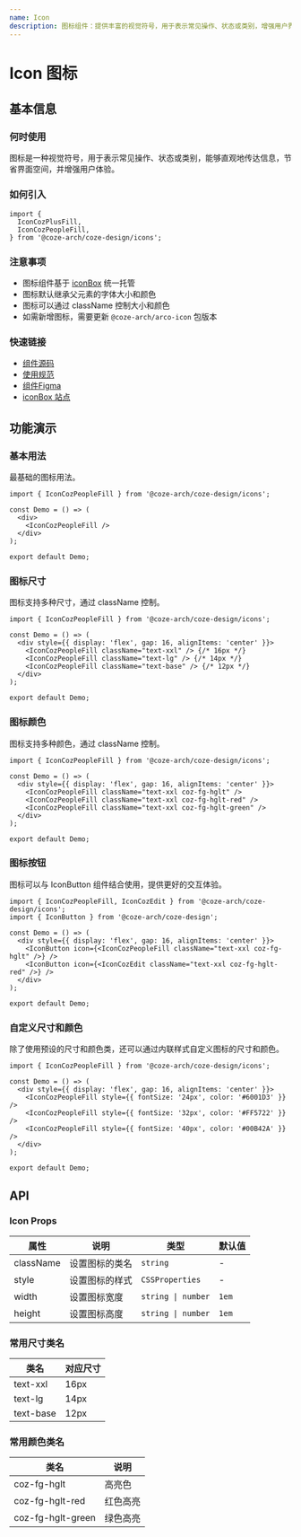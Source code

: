 ```yaml
---
name: Icon
description: 图标组件：提供丰富的视觉符号，用于表示常见操作、状态或类别，增强用户界面的直观性。
---
```


# Icon 图标

## 基本信息

### 何时使用

图标是一种视觉符号，用于表示常见操作、状态或类别，能够直观地传达信息，节省界面空间，并增强用户体验。

### 如何引入

```tsx
import {
  IconCozPlusFill,
  IconCozPeopleFill,
} from '@coze-arch/coze-design/icons';
```

### 注意事项

- 图标组件基于 [iconBox](https://arco.bytedance.net/iconbox/lib/760) 统一托管
- 图标默认继承父元素的字体大小和颜色
- 图标可以通过 className 控制大小和颜色
- 如需新增图标，需要更新 `@coze-arch/arco-icon` 包版本

### 快速链接

- [组件源码](https://code.byted.org/obric/bot-studio-monorepo/tree/master/packages/components/coze-design/src/components/icon)
- [使用规范](https://bytedance.larkoffice.com/wiki/CtEBwuwJuiq73fkXwYHcH6Honvd)
- [组件Figma](https://www.figma.com/design/mbTx00rwR5YumfWuxAXAIH/CDS-2.0?node-id=18-20247&m=dev)
- [iconBox 站点](https://arco.bytedance.net/iconbox/lib/760)

## 功能演示

### 基本用法

最基础的图标用法。

```tsx preview
import { IconCozPeopleFill } from '@coze-arch/coze-design/icons';

const Demo = () => (
  <div>
    <IconCozPeopleFill />
  </div>
);

export default Demo;
```

### 图标尺寸

图标支持多种尺寸，通过 className 控制。

```tsx preview
import { IconCozPeopleFill } from '@coze-arch/coze-design/icons';

const Demo = () => (
  <div style={{ display: 'flex', gap: 16, alignItems: 'center' }}>
    <IconCozPeopleFill className="text-xxl" /> {/* 16px */}
    <IconCozPeopleFill className="text-lg" /> {/* 14px */}
    <IconCozPeopleFill className="text-base" /> {/* 12px */}
  </div>
);

export default Demo;
```

### 图标颜色

图标支持多种颜色，通过 className 控制。

```tsx preview
import { IconCozPeopleFill } from '@coze-arch/coze-design/icons';

const Demo = () => (
  <div style={{ display: 'flex', gap: 16, alignItems: 'center' }}>
    <IconCozPeopleFill className="text-xxl coz-fg-hglt" />
    <IconCozPeopleFill className="text-xxl coz-fg-hglt-red" />
    <IconCozPeopleFill className="text-xxl coz-fg-hglt-green" />
  </div>
);

export default Demo;
```

### 图标按钮

图标可以与 IconButton 组件结合使用，提供更好的交互体验。

```tsx preview
import { IconCozPeopleFill, IconCozEdit } from '@coze-arch/coze-design/icons';
import { IconButton } from '@coze-arch/coze-design';

const Demo = () => (
  <div style={{ display: 'flex', gap: 16, alignItems: 'center' }}>
    <IconButton icon={<IconCozPeopleFill className="text-xxl coz-fg-hglt" />} />
    <IconButton icon={<IconCozEdit className="text-xxl coz-fg-hglt-red" />} />
  </div>
);

export default Demo;
```

### 自定义尺寸和颜色

除了使用预设的尺寸和颜色类，还可以通过内联样式自定义图标的尺寸和颜色。

```tsx preview
import { IconCozPeopleFill } from '@coze-arch/coze-design/icons';

const Demo = () => (
  <div style={{ display: 'flex', gap: 16, alignItems: 'center' }}>
    <IconCozPeopleFill style={{ fontSize: '24px', color: '#6001D3' }} />
    <IconCozPeopleFill style={{ fontSize: '32px', color: '#FF5722' }} />
    <IconCozPeopleFill style={{ fontSize: '40px', color: '#00B42A' }} />
  </div>
);

export default Demo;
```

## API

### Icon Props

| 属性      | 说明           | 类型               | 默认值 |
| --------- | -------------- | ------------------ | ------ |
| className | 设置图标的类名 | `string`           | -      |
| style     | 设置图标的样式 | `CSSProperties`    | -      |
| width     | 设置图标宽度   | `string \| number` | `1em`  |
| height    | 设置图标高度   | `string \| number` | `1em`  |

### 常用尺寸类名

| 类名      | 对应尺寸 |
| --------- | -------- |
| text-xxl  | 16px     |
| text-lg   | 14px     |
| text-base | 12px     |

### 常用颜色类名

| 类名              | 说明     |
| ----------------- | -------- |
| coz-fg-hglt       | 高亮色   |
| coz-fg-hglt-red   | 红色高亮 |
| coz-fg-hglt-green | 绿色高亮 |
